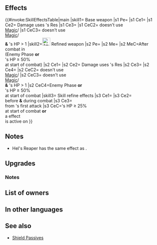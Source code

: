 {{Weapon Infobox
|tagid=SID_死鎌ヘル
|weaponType=Axe
|might=16
|range=1
|effect=Accelerates Special trigger (cooldown count-1).<br>Neutralizes "effective against flying" bonuses. If foe does not use magic or staff, calculates damage using foe's Res, and if unit’s HP > 1 and foe would reduce unit’s HP to 0, unit survives with 1 HP. (Once per combat. Does not stack.)
|cooldown=-1
|cost=400
|exclusive=1
|statModifiers=0,16,0,0,0
|required=Silver Axe
|refinePaths=default
|refineSP=400
|refineMedals=500
|refineDews=200
|upgradedEffect=Accelerates Special trigger (cooldown count-1).<br>Neutralizes "effective against flying" bonuses. If foe does not use magic or staff, calculates damage using foe's Res, and also, if unit's HP > 1 and foe would reduce unit's HP to 0 during combat, unit survives with 1 HP (once per combat; does not stack). If foe initiates combat or foe's HP ≥ 50% at start of combat, grants Atk/Spd/Def/Res+4 to unit during combat and restores 7 HP to unit after combat.
|effectSkill1=At start of combat, if unit's HP ≥ 25% or 【Penalty】is active on foe, grants Atk/Spd/Def/Res+4 to unit, deals damage = 20% of unit's Spd (including when dealing damage with a Special triggered before combat), and reduces damage from foe's first attack by 40% during combat.<br><br>【Penalty】<br>All effects that last "on foe through its next action." Includes penalties inflicted by a skill like Panic or Threaten and negative status effects (preventing counterattacks, restricting movement, or the effects of a skill like Triangle Adept or Guard).
|properties=random_owner
}}
==Effects==
{{#invoke:SkillEffectsTable|main
|skill1={{SCi|weapon}} Base weapon
|s1 Pe={{Eft|Accelerate Special}}
|s1 Ce1={{Eft|Neutralize Weakness|{{Mt|Flying}}}}
|s1 Ce2={{Efi|Lower Def Res}} Damage uses {{Tgt|Foe}}'s Res
|s1 Ce3={{Eft|Miracle}}
|s1 CeC2={{Tgt|Foe}} doesn't use<br>{{Cwti|group=1|Magic,Staff}} [[Magic]]/{{Wtp|Colorless Staff}}
|s1 CeC3={{Tgt|Foe}} doesn't use<br>{{Cwti|group=1|Magic,Staff}} [[Magic]]/{{Wtp|Colorless Staff}}<br>'''&''' {{Tgt|Unit}}'s HP > 1
|skill2=[[File:Attack Plus W.png|x26px|class=inline-icon]] Refined weapon
|s2 Pe={{Eft|Accelerate Special}}
|s2 Me={{Eft|Heal|7}}
|s2 MeC=After combat in<br>(Enemy Phase '''or'''<br>{{Tgt|Foe}}'s HP ≥ 50%<br>at start of combat)
|s2 Ce1={{Eft|Neutralize Weakness|{{Mt|Flying}}}}
|s2 Ce2={{Efi|Lower Def Res}} Damage uses {{Tgt|Foe}}'s Res
|s2 Ce3={{Eft|Miracle}}
|s2 Ce4={{Eft|Temporary buffs|Atk/Spd/Def/Res|4}}
|s2 CeC2={{Tgt|Foe}} doesn't use<br>{{Cwti|group=1|Magic,Staff}} [[Magic]]/{{Wtp|Colorless Staff}}
|s2 CeC3={{Tgt|Foe}} doesn't use<br>{{Cwti|group=1|Magic,Staff}} [[Magic]]/{{Wtp|Colorless Staff}}<br>'''&''' {{Tgt|Unit}}'s HP > 1
|s2 CeC4=Enemy Phase '''or'''<br>{{Tgt|Foe}}'s HP ≥ 50%<br>at start of combat
|skill3={{Si|Hel's Reaper|refine=Skill1}} Skill refine effects
|s3 Ce1={{Eft|Temporary buffs|Atk/Spd/Def/Res|4}}
|s3 Ce2={{Eft|Damage Boost|20% of {{Tgt|Unit}}'s Spd}}<br>before '''&''' during combat
|s3 Ce3={{Eft|Damage Reduction|40%}}<br>from {{Tgt|Foe}}'s first attack
|s3 CeC={{Tgt|Unit}}'s HP ≥ 25%<br>at start of combat '''or'''<br>a {{Kp|Penalty}} effect<br>is active on {{Tgt|Foe}}
}}

==Notes==
* Hel's Reaper has the same effect as {{St|Iote's Shield}}.
{{Effectiveness neutralization|flying}}
{{SingleStatDamageCalc}}
{{DefensiveSkill}}
{{Survive with 1 HP}}

==Upgrades==
{{Weapon Upgrade List}}
===Notes===
{{IfFoeInitiates}}
{{Temporary buffs|name=Refined Hel's Reaper}}
{{After combat healing|name=Refined Hel's Reaper}}
{{DamageBoost|name={{St|Hel's Reaper|refine=Skill1}}}}
{{DamagePercentageReduction}}
{{EffectfromPenalty|name={{St|Hel's Reaper|refine=Skill1}}|temporary buffs, damage boost and damage reduction effects}}
==List of owners==
{{Skill Hero List}}
==In other languages==
{{OtherLanguages
|english=Hel's Reaper
|japanese=死鎌ヘル
|german=Hels Schnitter
|spanishEU=Guadaña de Hel
|spanishLA=Guadaña de Hel
|french=Faux de Hel
|italian=Falce di Hel
|chineseTW=死鐮赫爾
|portuguese=Foice de Hel
}}
==See also==
{{See also skills|cond=Description LIKE '%f unit_s HP > 1 and foe would reduce unit_s HP to 0, unit survives with 1 HP%' AND Description NOT LIKE '%neutralizes%"if foe would reduce%' AND Exclusive='1'}}
* [[Shield Passives]]
{{Weapons Navbox}}